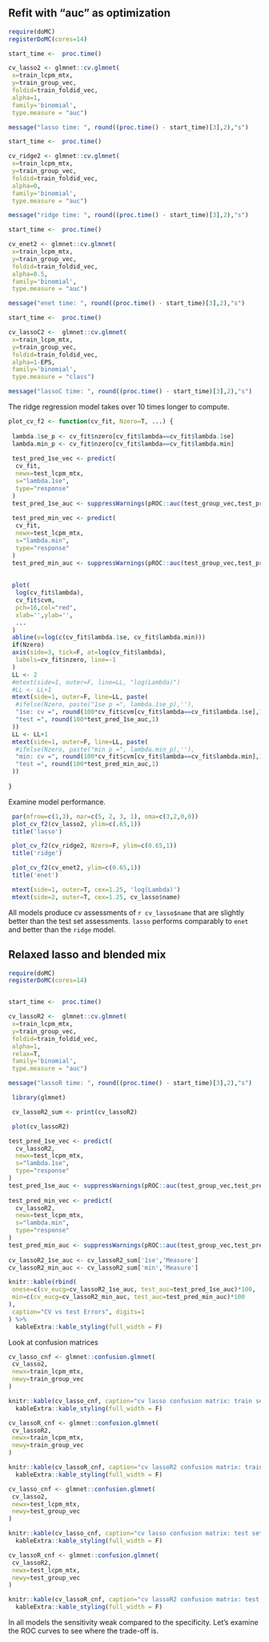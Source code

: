 ## Refit with "auc" as optimization


```r
require(doMC)
registerDoMC(cores=14)
```

```r

start_time <-  proc.time()

cv_lasso2 <- glmnet::cv.glmnet(
 x=train_lcpm_mtx,
 y=train_group_vec,
 foldid=train_foldid_vec,
 alpha=1,
 family='binomial', 
 type.measure = "auc")

message("lasso time: ", round((proc.time() - start_time)[3],2),"s")

start_time <-  proc.time()

cv_ridge2 <- glmnet::cv.glmnet(
 x=train_lcpm_mtx,
 y=train_group_vec,
 foldid=train_foldid_vec,
 alpha=0,
 family='binomial', 
 type.measure = "auc")

message("ridge time: ", round((proc.time() - start_time)[3],2),"s")

start_time <-  proc.time()

cv_enet2 <- glmnet::cv.glmnet(
 x=train_lcpm_mtx,
 y=train_group_vec,
 foldid=train_foldid_vec,
 alpha=0.5,
 family='binomial',
 type.measure = "auc")

message("enet time: ", round((proc.time() - start_time)[3],2),"s")

start_time <-  proc.time()

cv_lassoC2 <-  glmnet::cv.glmnet(
 x=train_lcpm_mtx,
 y=train_group_vec,
 foldid=train_foldid_vec,
 alpha=1-EPS,
 family='binomial',
 type.measure = "class")

message("lassoC time: ", round((proc.time() - start_time)[3],2),"s")

```

The ridge regression model takes over 10 times longer to compute.

<!-- do not show
Define plotting function.
Maybe show in appendix??
-->
```r

plot_cv_f2 <- function(cv_fit, Nzero=T, ...) {
 
 lambda.1se_p <- cv_fit$nzero[cv_fit$lambda==cv_fit$lambda.1se]
 lambda.min_p <- cv_fit$nzero[cv_fit$lambda==cv_fit$lambda.min]
 
 test_pred_1se_vec <- predict(
  cv_fit, 
  newx=test_lcpm_mtx, 
  s="lambda.1se",
  type="response"
 )
 test_pred_1se_auc <- suppressWarnings(pROC::auc(test_group_vec,test_pred_1se_vec)[1])
 
 test_pred_min_vec <- predict(
  cv_fit, 
  newx=test_lcpm_mtx, 
  s="lambda.min",
  type="response"
 )
 test_pred_min_auc <- suppressWarnings(pROC::auc(test_group_vec,test_pred_min_vec)[1])
 
  
 plot(
  log(cv_fit$lambda),
  cv_fit$cvm,
  pch=16,col="red",
  xlab='',ylab='',
  ...
 )
 abline(v=log(c(cv_fit$lambda.1se, cv_fit$lambda.min)))
 if(Nzero)
 axis(side=3, tick=F, at=log(cv_fit$lambda), 
  labels=cv_fit$nzero, line=-1
 )
 LL <- 2
 #mtext(side=1, outer=F, line=LL, "log(Lambda)")
 #LL <- LL+1
 mtext(side=1, outer=F, line=LL, paste(
  #ifelse(Nzero, paste("1se p =", lambda.1se_p),''),
  "1se: cv =", round(100*cv_fit$cvm[cv_fit$lambda==cv_fit$lambda.1se],1),
  "test =", round(100*test_pred_1se_auc,1)
 ))
 LL <- LL+1
 mtext(side=1, outer=F, line=LL, paste(
  #ifelse(Nzero, paste("min p =", lambda.min_p),''),
  "min: cv =", round(100*cv_fit$cvm[cv_fit$lambda==cv_fit$lambda.min],1),
  "test =", round(100*test_pred_min_auc,1)
 ))
 
}

```

Examine model performance.

```r
 par(mfrow=c(1,3), mar=c(5, 2, 3, 1), oma=c(3,2,0,0)) 
 plot_cv_f2(cv_lasso2, ylim=c(.65,1))
 title('lasso')

 plot_cv_f2(cv_ridge2, Nzero=F, ylim=c(0.65,1))
 title('ridge')

 plot_cv_f2(cv_enet2, ylim=c(0.65,1))
 title('enet')

 mtext(side=1, outer=T, cex=1.25, 'log(Lambda)')
 mtext(side=2, outer=T, cex=1.25, cv_lasso$name)

```

All models produce cv assessments of `r cv_lasso$name` that are slightly better than
the test set assessments.  `lasso` performs comparably to `enet` and
better than the `ridge` model.

## Relaxed lasso and blended mix

```r

require(doMC)
registerDoMC(cores=14)


start_time <-  proc.time()

cv_lassoR2 <-  glmnet::cv.glmnet(
 x=train_lcpm_mtx,
 y=train_group_vec,
 foldid=train_foldid_vec,
 alpha=1,
 relax=T,
 family='binomial',
 type.measure = "auc")

message("lassoR time: ", round((proc.time() - start_time)[3],2),"s")

```

<!--
The relaxed fit takes quite a bit longer.  
-->

```r
 library(glmnet)

 cv_lassoR2_sum <- print(cv_lassoR2)

 plot(cv_lassoR2)

test_pred_1se_vec <- predict(
  cv_lassoR2, 
  newx=test_lcpm_mtx, 
  s="lambda.1se",
  type="response"
)
test_pred_1se_auc <- suppressWarnings(pROC::auc(test_group_vec,test_pred_1se_vec)[1])
 
test_pred_min_vec <- predict(
  cv_lassoR2, 
  newx=test_lcpm_mtx, 
  s="lambda.min",
  type="response"
)
test_pred_min_auc <- suppressWarnings(pROC::auc(test_group_vec,test_pred_min_vec)[1])
  
cv_lassoR2_1se_auc <- cv_lassoR2_sum['1se','Measure']
cv_lassoR2_min_auc <- cv_lassoR2_sum['min','Measure']

knitr::kable(rbind(
 onese=c(cv_eucg=cv_lassoR2_1se_auc, test_auc=test_pred_1se_auc)*100,
 min=c(cv_eucg=cv_lassoR2_min_auc, test_auc=test_pred_min_auc)*100
),
 caption="CV vs test Errors", digits=1
) %>%
  kableExtra::kable_styling(full_width = F)


```

Look at confusion matrices

```r

cv_lasso_cnf <- glmnet::confusion.glmnet(
 cv_lasso2, 
 newx=train_lcpm_mtx,
 newy=train_group_vec
)

knitr::kable(cv_lasso_cnf, caption="cv lasso confusion matrix: train set") %>%
  kableExtra::kable_styling(full_width = F)

```

```r
cv_lassoR_cnf <- glmnet::confusion.glmnet(
 cv_lassoR2, 
 newx=train_lcpm_mtx,
 newy=train_group_vec
)

knitr::kable(cv_lassoR_cnf, caption="cv lassoR2 confusion matrix: train set")  %>%
  kableExtra::kable_styling(full_width = F)


```


```r

cv_lasso_cnf <- glmnet::confusion.glmnet(
 cv_lasso2, 
 newx=test_lcpm_mtx,
 newy=test_group_vec
)

knitr::kable(cv_lasso_cnf, caption="cv lasso confusion matrix: test set") %>%
  kableExtra::kable_styling(full_width = F)

```

```r

cv_lassoR_cnf <- glmnet::confusion.glmnet(
 cv_lassoR2, 
 newx=test_lcpm_mtx,
 newy=test_group_vec
)

knitr::kable(cv_lassoR_cnf, caption="cv lassoR2 confusion matrix: test set")  %>%
  kableExtra::kable_styling(full_width = F)


```


In all models the sensitivity weak compared to the specificity.  Let's examine the 
ROC curves to see where the trade-off is.



